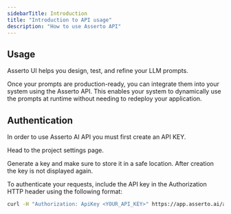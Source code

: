 ```yaml
---
sidebarTitle: Introduction
title: "Introduction to API usage"
description: "How to use Asserto API"
---
```



## Usage

Asserto UI helps you design, test, and refine your LLM prompts.

Once your prompts are production-ready, you can integrate them into your system using the Asserto API. This enables your system to dynamically use the prompts at runtime without needing to redeploy your application.

## Authentication

In order to use Asserto AI API you must first create an API KEY.

Head to the project settings page.

Generate a key and make sure to store it in a safe location.
After creation the key is not displayed again.

To authenticate your requests, include the API key in the Authorization HTTP header using the following format:


```bash
curl -H "Authorization: ApiKey <YOUR_API_KEY>" https://app.asserto.ai/api/prompts
```
